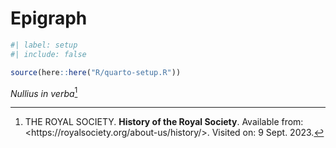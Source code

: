<!-- %:::% .common h1 begin %:::% -->
# Epigraph {.unnumbered}
<!-- %:::% .common h1 end %:::% -->

```r
#| label: setup
#| include: false

source(here::here("R/quarto-setup.R"))
```

::: {.content-visible when-format="html"}
_Nullius in verba_[^1]

[^1]: THE ROYAL SOCIETY. __History of the Royal Society__. Available from:
\<https://royalsociety.org/about-us/history/\>. Visited on: 9 Sept. 2023.

:::

::: {.content-visible when-format="pdf"}
<!-- %:::% epigraph body begin %:::% -->
\textit{Nullius in verba}\footnotemark{}

\footnotetext{THE ROYAL SOCIETY. \textbf{History of the Royal Society}. Available from:
<\href{https://royalsociety.org/about-us/history/}{https://royalsociety.org/about-us/history/}>. Visited on: 9 Sept. 2023.}
<!-- %:::% epigraph body end %:::% -->
:::
